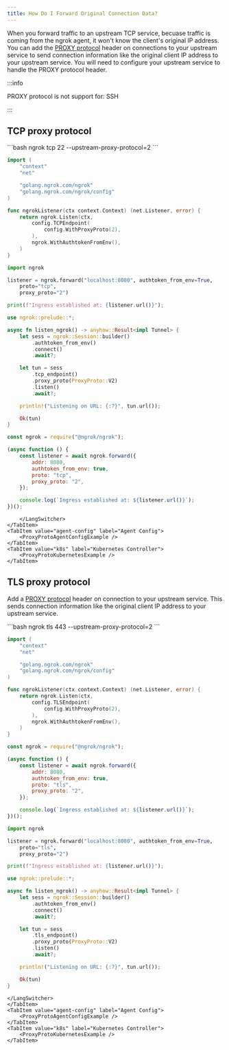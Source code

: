 ```yaml
---
title: How Do I Forward Original Connection Data?
---
```






When you forward traffic to an upstream TCP service, becuase traffic is coming
from the ngrok agent, it won't know the client's original IP address. You can
add the [PROXY
protocol](https://www.haproxy.org/download/1.8/doc/proxy-protocol.txt) header
on connections to your upstream service to send connection information like the
original client IP address to your upstream service. You will need to configure
your upstream service to handle the PROXY protocol header.

:::info

PROXY protocol is not support for: SSH

:::

## TCP proxy protocol

<Tabs groupId="endpoint-type" queryString="ept">
	<TabItem value="agent-endpoint" label="Agent Endpoint" default>
		<LangSwitcher>
```bash
ngrok tcp 22 --upstream-proxy-protocol=2
```

```go
import (
	"context"
	"net"

	"golang.ngrok.com/ngrok"
	"golang.ngrok.com/ngrok/config"
)

func ngrokListener(ctx context.Context) (net.Listener, error) {
	return ngrok.Listen(ctx,
		config.TCPEndpoint(
			config.WithProxyProto(2),
		),
		ngrok.WithAuthtokenFromEnv(),
	)
}
```

```python
import ngrok

listener = ngrok.forward("localhost:8080", authtoken_from_env=True,
    proto="tcp",
    proxy_proto="2")

print(f"Ingress established at: {listener.url()}");
```

```rust
use ngrok::prelude::*;

async fn listen_ngrok() -> anyhow::Result<impl Tunnel> {
    let sess = ngrok::Session::builder()
        .authtoken_from_env()
        .connect()
        .await?;

    let tun = sess
        .tcp_endpoint()
        .proxy_proto(ProxyProto::V2)
        .listen()
        .await?;

    println!("Listening on URL: {:?}", tun.url());

    Ok(tun)
}
```

```jsx
const ngrok = require("@ngrok/ngrok");

(async function () {
	const listener = await ngrok.forward({
		addr: 8080,
		authtoken_from_env: true,
		proto: "tcp",
		proxy_proto: "2",
	});

	console.log(`Ingress established at: ${listener.url()}`);
})();
```

    	</LangSwitcher>
    </TabItem>
    <TabItem value="agent-config" label="Agent Config">
    	<ProxyProtoAgentConfigExample />
    </TabItem>
    <TabItem value="k8s" label="Kubernetes Controller">
    	<ProxyProtoKubernetesExample />
    </TabItem>

</Tabs>

## TLS proxy protocol

Add a [PROXY protocol](https://www.haproxy.org/download/1.8/doc/proxy-protocol.txt) header
on connection to your upstream service. This sends connection information like
the original client IP address to your upstream service.

<Tabs groupId="endpoint-type" queryString="ept">
	<TabItem value="agent-endpoint" label="Agent Endpoint" default>
		<LangSwitcher>
```bash
ngrok tls 443 --upstream-proxy-protocol=2
```

```go
import (
	"context"
	"net"

	"golang.ngrok.com/ngrok"
	"golang.ngrok.com/ngrok/config"
)

func ngrokListener(ctx context.Context) (net.Listener, error) {
	return ngrok.Listen(ctx,
		config.TLSEndpoint(
			config.WithProxyProto(2),
		),
		ngrok.WithAuthtokenFromEnv(),
	)
}
```

```jsx
const ngrok = require("@ngrok/ngrok");

(async function () {
	const listener = await ngrok.forward({
		addr: 8080,
		authtoken_from_env: true,
		proto: "tls",
		proxy_proto: "2",
	});

	console.log(`Ingress established at: ${listener.url()}`);
})();
```

```python
import ngrok

listener = ngrok.forward("localhost:8080", authtoken_from_env=True,
    proto="tls",
    proxy_proto="2")

print(f"Ingress established at: {listener.url()}");
```

```rust
use ngrok::prelude::*;

async fn listen_ngrok() -> anyhow::Result<impl Tunnel> {
    let sess = ngrok::Session::builder()
        .authtoken_from_env()
        .connect()
        .await?;

    let tun = sess
        .tls_endpoint()
        .proxy_proto(ProxyProto::V2)
        .listen()
        .await?;

    println!("Listening on URL: {:?}", tun.url());

    Ok(tun)
}
```

    </LangSwitcher>
    </TabItem>
    <TabItem value="agent-config" label="Agent Config">
    	<ProxyProtoAgentConfigExample />
    </TabItem>
    <TabItem value="k8s" label="Kubernetes Controller">
    	<ProxyProtoKubernetesExample />
    </TabItem>

</Tabs>

